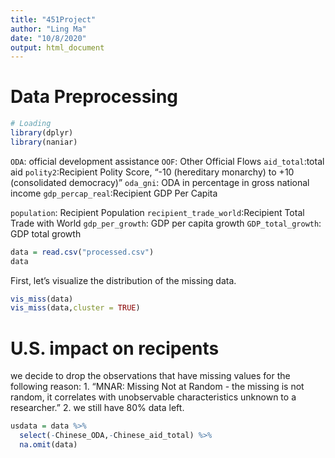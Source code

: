 ```yaml
---
title: "451Project"
author: "Ling Ma"
date: "10/8/2020"
output: html_document
---
```

# Data Preprocessing
```r
# Loading
library(dplyr)
library(naniar)
```

`ODA`: official development assistance
`OOF`: Other Official Flows
`aid_total`:total aid
`polity2`:Recipient Polity Score,  "-10 (hereditary monarchy) to +10 (consolidated democracy)"
`oda_gni`: ODA in percentage in gross national income
`gdp_percap_real`:Recipient GDP Per Capita

`population`: Recipient Population
`recipient_trade_world`:Recipient Total Trade with World
`gdp_per_growth`: GDP per capita growth
`GDP_total_growth`: GDP total growth

```r
data = read.csv("processed.csv")
data
```
First, let's visualize the distribution of the missing data.
```r
vis_miss(data)
vis_miss(data,cluster = TRUE)
```

# U.S. impact on recipents

we decide to drop the observations that have missing values for the following reason:
1. "MNAR: Missing Not at Random - the missing is not random, it correlates with unobservable characteristics unknown to a researcher."
2. we still have 80% data left.

```r
usdata = data %>%
  select(-Chinese_ODA,-Chinese_aid_total) %>%
  na.omit(data)
```

